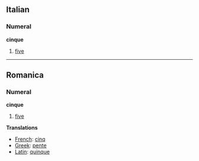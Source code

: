 ==Italian==
===Numeral===
'''cinque'''

# [[five]]
----
==Romanica==
===Numeral===
'''cinque'''

# [[five]]

'''Translations'''

*[[French]]: [[cinq]]
*[[Greek]]: [[pente]]
*[[Latin]]: [[quinque]]